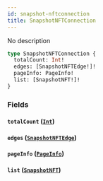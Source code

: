 ```yaml
---
id: snapshot-nftconnection
title: SnapshotNFTConnection
---
```



No description

```graphql
type SnapshotNFTConnection {
  totalCount: Int!
  edges: [SnapshotNFTEdge!]!
  pageInfo: PageInfo!
  list: [SnapshotNFT!]!
}
```


### Fields

#### `totalCount` ([`Int`](../../references/scalars/int))




#### `edges` ([`SnapshotNFTEdge`](../../references/objects/snapshot-nftedge))




#### `pageInfo` ([`PageInfo`](../../references/objects/page-info))




#### `list` ([`SnapshotNFT`](../../references/objects/snapshot-nft))






